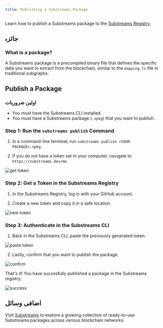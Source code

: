 ```yaml
---
title: Publishing a Substreams Package
---
```


Learn how to publish a Substreams package to the [Substreams Registry](https://substreams.dev).

## جائزہ

### What is a package?

A Substreams package is a precompiled binary file that defines the specific data you want to extract from the blockchain, similar to the `mapping.ts` file in traditional subgraphs.

## Publish a Package

### اولین ضروریات

- You must have the Substreams CLI installed.
- You must have a Substreams package (`.spkg`) that you want to publish.

### Step 1: Run the `substreams publish` Command

1. In a command-line terminal, run `substreams publish <YOUR-PACKAGE>.spkg`.

2. If you do not have a token set in your computer, navigate to `https://substreams.dev/me`.

![get token](/img/1_get-token.png)

### Step 2: Get a Token in the Substreams Registry

1. In the Substreams Registry, log in with your GitHub account.

2. Create a new token and copy it in a safe location.

![new token](/img/2_new_token.png)

### Step 3: Authenticate in the Substreams CLI

1. Back in the Substreams CLI, paste the previously generated token.

![paste token](/img/3_paste_token.png)

2. Lastly, confirm that you want to publish the package.

![confirm](/img/4_confirm.png)

That's it! You have succesfully published a package in the Substreams registry.

![success](/img/5_success.png)

## اضافی وسائل

Visit [Substreams](https://substreams.dev/) to explore a growing collection of ready-to-use Substreams packages across various blockchain networks.
